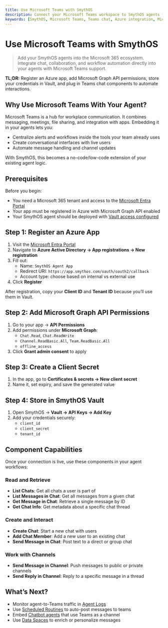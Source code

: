 ```yaml
---
title: Use Microsoft Teams with SmythOS
description: Connect your Microsoft Teams workspace to SmythOS agents for rich collaboration, messaging, and integration workflows.
keywords: [SmythOS, Microsoft Teams, Teams chat, Azure integration, Microsoft Graph API, send message, chat workflows]
---
```


# Use Microsoft Teams with SmythOS

> Add your SmythOS agents into the Microsoft 365 ecosystem. Integrate chat, collaboration, and workflow automation directly into your agents with Microsoft Teams support.

<InfoCallout> **TL;DR:** Register an Azure app, add Microsoft Graph API permissions, store your credentials in Vault, and plug in Teams chat components to automate interactions. </InfoCallout>

<Divider />

## Why Use Microsoft Teams With Your Agent?

Microsoft Teams is a hub for workplace communication. It combines messaging, meetings, file sharing, and integration with apps. Embedding it in your agents lets you:

- Centralize alerts and workflows inside the tools your team already uses
- Create conversational interfaces with live users
- Automate message handling and channel updates

With SmythOS, this becomes a no-code/low-code extension of your existing agent logic.

<Divider />

## Prerequisites

Before you begin:

- You need a Microsoft 365 tenant and access to the [Microsoft Entra Portal](https://entra.microsoft.com/)
- Your app must be registered in Azure with Microsoft Graph API enabled
- Your SmythOS agent should be deployed with [Vault access configured](/docs/agent-studio/key-concepts/vault)

<Divider />

## Step 1: Register an Azure App

1. Visit the [Microsoft Entra Portal](https://entra.microsoft.com/)
2. Navigate to **Azure Active Directory → App registrations → New registration**
3. Fill out:
   - Name: `SmythOS Agent App`
   - Redirect URI: `https://app.smythos.com/oauth/oauth2/callback`
   - Account type: choose based on internal vs external use
4. Click **Register**

<InfoCallout> After registration, copy your **Client ID** and **Tenant ID** because you’ll use them in Vault. </InfoCallout>

## Step 2: Add Microsoft Graph API Permissions

1. Go to your app → **API Permissions**
2. Add permissions under **Microsoft Graph**:
   - `Chat.Read`, `Chat.ReadWrite`
   - `Channel.ReadBasic.All`, `Team.ReadBasic.All`
   - `offline_access`
3. Click **Grant admin consent** to apply

## Step 3: Create a Client Secret

1. In the app, go to **Certificates & secrets → New client secret**
2. Name it, set expiry, and save the generated value

## Step 4: Store in SmythOS Vault

1. Open SmythOS → **Vault → API Keys → Add Key**
2. Add your credentials securely:
   - `client_id`
   - `client_secret`
   - `tenant_id`

<Divider />

## Component Capabilities

Once your connection is live, use these components in your agent workflows:

### Read and Retrieve

- **List Chats**: Get all chats a user is part of
- **List Messages in Chat**: Get all messages from a given chat
- **Get Message in Chat**: Retrieve a single message by ID
- **Get Chat Info**: Get metadata about a specific chat thread

### Create and Interact

- **Create Chat**: Start a new chat with users
- **Add Chat Member**: Add a new user to an existing chat
- **Send Message in Chat**: Post text to a direct or group chat

### Work with Channels

- **Send Message in Channel**: Push messages to public or private channels
- **Send Reply in Channel**: Reply to a specific message in a thread

<Divider />

## What’s Next?

- Monitor agent-to-Teams traffic in [Agent Logs](/docs/agent-studio/manage-agents/logs)
- Use [Scheduled Routines](/docs/agent-deployments/agent-work-schedules) to auto-post messages to teams
- Embed [Chatbot agents](/docs/agent-deployments/deployments/deploy-as-chatbot) that use Teams as a channel
- Use [Data Spaces](/docs/agent-collaboration/data-pool/data-spaces) to enrich or personalize messages

<PromptCard prompt="Send a new message to a Microsoft Teams channel using the Send Message component with channel_id and content input." />
